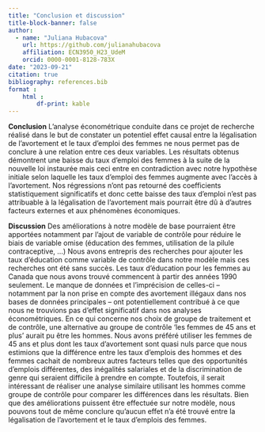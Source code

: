 ```yaml
---
title: "Conclusion et discussion"
title-block-banner: false
author:
  - name: "Juliana Hubacova"
    url: https://github.com/julianahubacova
    affiliation: ECN3950_H23_UdeM
    orcid: 0000-0001-8128-783X
date: "2023-09-21"
citation: true
bibliography: references.bib
format :
    html : 
        df-print: kable
---
```

**Conclusion**
L’analyse économétrique conduite dans ce projet de recherche réalisé dans le but de constater un potentiel effet causal entre la légalisation de l’avortement et le taux d’emploi des femmes ne nous permet pas de conclure à une relation entre ces deux variables. Les résultats obtenus démontrent une baisse du taux d’emploi des femmes à la suite de la nouvelle loi instaurée mais ceci entre en contradiction avec notre hypothèse initiale selon laquelle les taux d’emploi des femmes augmente avec l’accès à l’avortement. Nos régressions n’ont pas retourné des coefficients statistiquement significatifs et donc cette baisse des taux d’emploi n’est pas attribuable à la légalisation de l’avortement mais pourrait être dû à d’autres facteurs externes et aux phénomènes économiques.


**Discussion**
Des améliorations à notre modèle de base pourraient être apportées notamment par l’ajout de variable de contrôle pour réduire le biais de variable omise (éducation des femmes, utilisation de la pilule contraceptive, …) Nous avons entrepris des recherches pour ajouter les taux d’éducation comme variable de contrôle dans notre modèle mais ces recherches ont été sans succès. Les taux d’éducation pour les femmes au Canada que nous avons trouvé commencent à partir des années 1990 seulement. Le manque de données et l’imprécision de celles-ci – notamment par la non prise en compte des avortement illégaux dans nos bases de données principales – ont potentiellement contribué à ce que nous ne trouvions pas d’effet significatif dans nos analyses économétriques. En ce qui concerne nos choix de groupe de traitement et de contrôle, une alternative au groupe de contrôle ‘les femmes de 45 ans et plus’ aurait pu être les hommes. Nous avons préféré utiliser les femmes de 45 ans et plus dont les taux d’avortement sont quasi nuls parce que nous estimions que la différence entre les taux d’emplois des hommes et des femmes cachait de nombreux autres facteurs telles que des opportunités d’emplois différentes, des inégalités salariales et de la discrimination de genre qui seraient difficile à prendre en compte. Toutefois, il serait intéressant de réaliser une analyse similaire utilisant les hommes comme groupe de contrôle pour comparer les différences dans les résultats. Bien que des améliorations puissent être effectuée sur notre modèle, nous pouvons tout de même conclure qu’aucun effet n’a été trouvé entre la légalisation de l’avortement et le taux d’emplois des femmes. 
